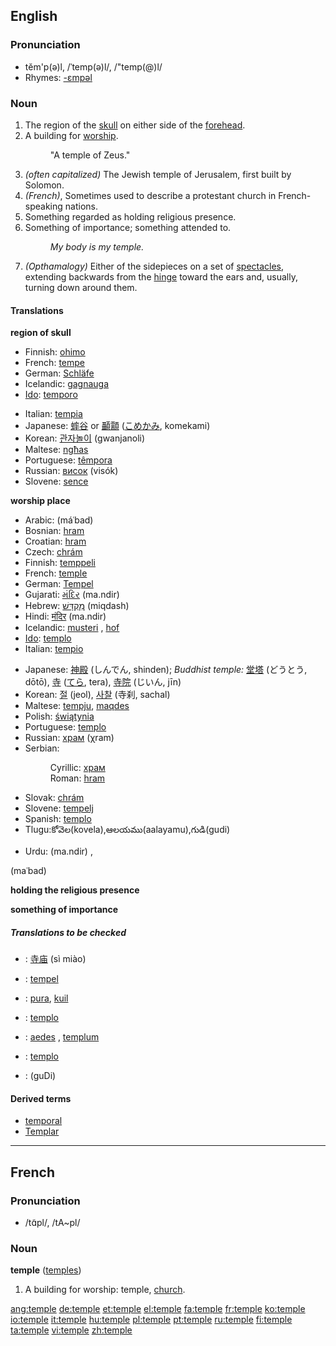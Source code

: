 ==English==

===Pronunciation===
*tĕm'p(ə)l, /ˈtemp(ə)l/, /"temp(@)l/
*Rhymes: [[Rhymes:English:-ɛmpəl|-ɛmpəl]]

===Noun===
{{en-noun}} 

# The region of the [[skull]] on either side of the [[forehead]].
# A building for [[worship]].
#:"A temple of Zeus."
# ''(often capitalized)'' The Jewish temple of Jerusalem, first built by Solomon.
# ''(French)'', Sometimes used to describe a protestant church in French-speaking nations.
# Something regarded as holding religious presence.
# Something of importance; something attended to.
#:''My body is my temple.''
# ''(Opthamalogy)'' Either of the sidepieces on a set of [[spectacles]], extending backwards from the [[hinge]] toward the ears and, usually, turning down around them. 

====Translations====
'''region of skull'''
{{top}}
*Finnish: [[ohimo]]
*French: [[tempe]] {{f}}
*German: [[Schläfe]] {{f}}
*Icelandic: [[gagnauga]] {{n}}
*[[Ido]]: [[temporo]]
{{mid}}
*Italian: [[tempia]]
*Japanese: [[蟀谷]] or [[顳顬]] ([[こめかみ]], komekami) 
*Korean: [[관자놀이]] (gwanjanoli)
*Maltese: [[ngħas]]
*Portuguese: [[têmpora]] {{f}} 
*Russian: [[висок]] (visók) {{m}}
*Slovene: [[sence]] {{n}}
{{bottom}}

'''worship place'''
{{top}}
*Arabic: {{ARchar|[[معبد|مَعْبَد]]}} (máʿbad) {{m}}
*Bosnian: [[hram]] {{m}}
*Croatian: [[hram]] {{m}}
*Czech: [[chrám]] {{m}}
*Finnish: [[temppeli]]
*French: [[temple#French|temple]] {{m}}
*German: [[Tempel]] {{m}}
*Gujarati: [[મંદિર]] (ma.ndir) {{n}}
*Hebrew: [[מקדש|מִקְדָּשׁ]] (miqdash)
*Hindi: [[मंदिर]] (ma.ndir) {{m}}
*Icelandic: [[musteri]] {{n}}, [[hof]] {{n}}
*[[Ido]]: [[templo]]
*Italian: [[tempio]] {{m}}
{{mid}}
*Japanese: [[神殿]] (しんでん, shinden); ''Buddhist temple:'' [[堂塔]] (どうとう, dōtō), [[寺]] ([[てら]], tera), [[寺院]] (じいん, jīn)
*Korean: [[절]] (jeol), [[사찰]] (寺刹, sachal)
*Maltese: [[tempju]], [[maqdes]]
*Polish: [[świątynia]] {{f}}
*Portuguese: [[templo]] {{m}}
*Russian: [[храм]] (χram) {{m}}
*Serbian:
*:Cyrillic: [[храм#Serbian|храм]] {{m}}
*:Roman: [[hram#Serbian|hram]] {{m}}
*Slovak: [[chrám#Slovak|chrám]] {{m}}
*Slovene: [[tempelj]] {{m}}
*Spanish: [[templo]] {{m}}
*Tlugu:కోవెల(kovela),ఆలయము(aalayamu),గుడి(gudi)

*Urdu: {{URchar|[[مندر]]}} (ma.ndir) {{m}}, {{URchar|[[معبد]]}}
(maʿbad) {{m}}
{{bottom}}

'''holding the religious presence'''
{{top}}
{{mid}}
{{bottom}}

'''something of importance'''
{{top}}
{{mid}}
{{bottom}}

=====Translations to be checked=====
{{checktrans}}
*{{ttbc|Chinese}}: [[寺庙]] (sì miào)
*{{ttbc|Dutch}}: [[tempel]] {{m}}
*{{ttbc|Indonesian}}: [[pura]], [[kuil]]
*{{ttbc|Interlingua}}: [[templo]]
*{{ttbc|Latin}}: [[aedes]] {{f}}, [[templum]] {{n}}
*{{ttbc|Spanish}}: [[templo]] {{m}}
*{{ttbc|Telugu}}: {{THchar|[[గుడి]]}} (guDi)

====Derived terms====
*[[temporal]]
*[[Templar]]

----

==French==
===Pronunciation===
*/tɑ̃pl/, /tA~pl/
===Noun===
'''temple''' {{m}} ([[temples]])
# A building for worship: temple, [[church]].

[[ang:temple]]
[[de:temple]]
[[et:temple]]
[[el:temple]]
[[fa:temple]]
[[fr:temple]]
[[ko:temple]]
[[io:temple]]
[[it:temple]]
[[hu:temple]]
[[pl:temple]]
[[pt:temple]]
[[ru:temple]]
[[fi:temple]]
[[ta:temple]]
[[vi:temple]]
[[zh:temple]]